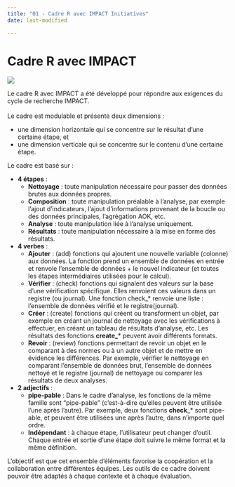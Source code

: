 ```yaml
---
title: "01 - Cadre R avec IMPACT Initiatives"
date: last-modified

---
```


# Cadre R avec IMPACT

![](config/images/rframwork.png)

Le cadre R avec IMPACT a été développé pour répondre aux exigences du cycle de recherche IMPACT. <br/><br/> Le cadre est modulable et présente deux dimensions :

- une dimension horizontale qui se concentre sur le résultat d'une certaine étape, et
- une dimension verticale qui se concentre sur le contenu d'une certaine étape.

Le cadre est basé sur :

- **4 étapes** : 
    - **Nettoyage** : toute manipulation nécessaire pour passer des données brutes aux données propres.
    - **Composition** : toute manipulation préalable à l'analyse, par exemple l'ajout d'indicateurs, l'ajout d'informations provenant de la boucle ou des données principales, l'agrégation AOK, etc.
    - **Analyse** : toute manipulation liée à l'analyse uniquement.
    - **Résultats** : toute manipulation nécessaire à la mise en forme des résultats.
- **4 verbes** : 
    - **Ajouter** : (add) fonctions qui ajoutent une nouvelle variable (colonne) aux données. La fonction prend un ensemble de données en entrée et renvoie l'ensemble de données + le nouvel indicateur (et toutes les étapes intermédiaires utilisées pour le calcul).
    - **Vérifier** : (check) fonctions qui  signalent des valeurs sur la base d'une vérification spécifique. Elles renvoient ces valeurs dans un registre (ou journal). Une fonction check_* renvoie une liste : l'ensemble de données vérifié et le registre(journal). 
    - **Créer** : (create) fonctions qui créent ou transforment un objet, par exemple en créant un journal de nettoyage avec les vérifications à effectuer, en créant un tableau de résultats d'analyse, etc. Les résultats des fonctions **create\_**\* peuvent avoir différents formats.
    - **Revoir** : (review) fonctions permettant de revoir un objet en le comparant à des normes ou à un autre objet et de mettre en évidence les différences. Par exemple, vérifier le nettoyage en comparant l'ensemble de données brut, l'ensemble de données nettoyé et le registre (journal) de nettoyage ou comparer les résultats de deux analyses.
- **2 adjectifs ** :
    - **pipe-pable** : Dans le cadre d'analyse, les fonctions de la même famille sont "pipe-pable" (c'est-à-dire qu'elles peuvent être utilisée l'une après l'autre). Par exemple, deux fonctions **check\_**\* sont pipe-able, et peuvent être utilisées une après l'autre, dans n'importe quel ordre.
    - **Indépendant** : à chaque étape, l'utilisateur peut changer d'outil. Chaque entrée et sortie d'une étape doit suivre le même format et la même définition.

L'objectif est que cet ensemble d'éléments favorise la coopération et la collaboration entre différentes équipes. Les outils de ce cadre doivent pouvoir être adaptés à chaque contexte et à chaque évaluation.
